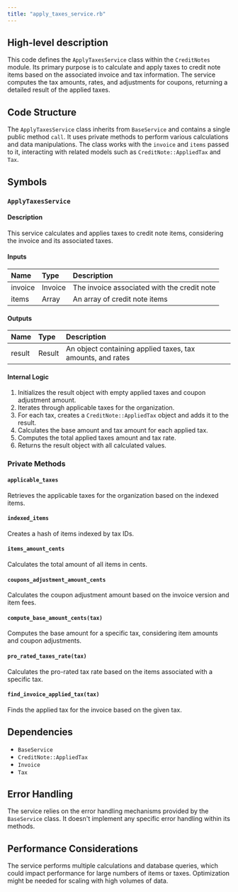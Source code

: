 ```yaml
---
title: "apply_taxes_service.rb"
---
```


## High-level description
This code defines the `ApplyTaxesService` class within the `CreditNotes` module. Its primary purpose is to calculate and apply taxes to credit note items based on the associated invoice and tax information. The service computes the tax amounts, rates, and adjustments for coupons, returning a detailed result of the applied taxes.

## Code Structure
The `ApplyTaxesService` class inherits from `BaseService` and contains a single public method `call`. It uses private methods to perform various calculations and data manipulations. The class works with the `invoice` and `items` passed to it, interacting with related models such as `CreditNote::AppliedTax` and `Tax`.

## Symbols

### `ApplyTaxesService`
#### Description
This service calculates and applies taxes to credit note items, considering the invoice and its associated taxes.

#### Inputs
| Name | Type | Description |
|:-----|:-----|:------------|
| invoice | Invoice | The invoice associated with the credit note |
| items | Array | An array of credit note items |

#### Outputs
| Name | Type | Description |
|:-----|:-----|:------------|
| result | Result | An object containing applied taxes, tax amounts, and rates |

#### Internal Logic
1. Initializes the result object with empty applied taxes and coupon adjustment amount.
2. Iterates through applicable taxes for the organization.
3. For each tax, creates a `CreditNote::AppliedTax` object and adds it to the result.
4. Calculates the base amount and tax amount for each applied tax.
5. Computes the total applied taxes amount and tax rate.
6. Returns the result object with all calculated values.

### Private Methods
#### `applicable_taxes`
Retrieves the applicable taxes for the organization based on the indexed items.

#### `indexed_items`
Creates a hash of items indexed by tax IDs.

#### `items_amount_cents`
Calculates the total amount of all items in cents.

#### `coupons_adjustment_amount_cents`
Calculates the coupon adjustment amount based on the invoice version and item fees.

#### `compute_base_amount_cents(tax)`
Computes the base amount for a specific tax, considering item amounts and coupon adjustments.

#### `pro_rated_taxes_rate(tax)`
Calculates the pro-rated tax rate based on the items associated with a specific tax.

#### `find_invoice_applied_tax(tax)`
Finds the applied tax for the invoice based on the given tax.

## Dependencies
- `BaseService`
- `CreditNote::AppliedTax`
- `Invoice`
- `Tax`

## Error Handling
The service relies on the error handling mechanisms provided by the `BaseService` class. It doesn't implement any specific error handling within its methods.

## Performance Considerations
The service performs multiple calculations and database queries, which could impact performance for large numbers of items or taxes. Optimization might be needed for scaling with high volumes of data.